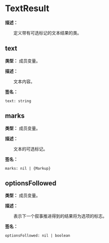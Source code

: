
# TextResult

**描述：**

&emsp;&emsp;定义带有可选标记的文本结果的类。

## text

**类型：** 成员变量。

**描述：**

&emsp;&emsp;文本内容。

**签名：**
```tl
text: string
```

## marks

**类型：** 成员变量。

**描述：**

&emsp;&emsp;文本的可选标记。

**签名：**
```tl
marks: nil | {Markup}
```

## optionsFollowed

**类型：** 成员变量。

**描述：**

&emsp;&emsp;表示下一个叙事推进得到的结果将为选项的标志。

**签名：**
```tl
optionsFollowed: nil | boolean
```